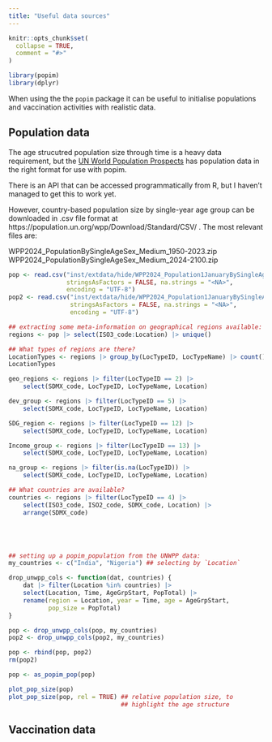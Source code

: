 ```yaml
---
title: "Useful data sources"
---
```


```r
knitr::opts_chunk$set(
  collapse = TRUE,
  comment = "#>"
)
```

```r
library(popim)
library(dplyr)
```
When using the the `popim` package it can be useful to initialise
populations and vaccination activities with realistic data.

## Population data

The age strucutred population size through time is a heavy data
requirement, but the 
[UN World Population Prospects](https://population.un.org/wpp/) has
population data in the right format for use with popim.

There is an API that can be accessed programmatically from R, but I
haven't managed to get this to work yet.

However, country-based population size by single-year age group can be
downloaded in .csv file format at
https://population.un.org/wpp/Download/Standard/CSV/ . The most
relevant files are:

WPP2024_PopulationBySingleAgeSex_Medium_1950-2023.zip
WPP2024_PopulationBySingleAgeSex_Medium_2024-2100.zip

```r

pop <- read.csv("inst/extdata/hide/WPP2024_Population1JanuaryBySingleAgeSex_Medium_1950-2023.csv",
                stringsAsFactors = FALSE, na.strings = "<NA>",
                encoding = "UTF-8")
pop2 <- read.csv("inst/extdata/hide/WPP2024_Population1JanuaryBySingleAgeSex_Medium_2024-2100.csv",
                 stringsAsFactors = FALSE, na.strings = "<NA>",
                 encoding = "UTF-8")

## extracting some meta-information on geographical regions available:
regions <- pop |> select(ISO3_code:Location) |> unique()

## What types of regions are there?
LocationTypes <- regions |> group_by(LocTypeID, LocTypeName) |> count()
LocationTypes

geo_regions <- regions |> filter(LocTypeID == 2) |>
    select(SDMX_code, LocTypeID, LocTypeName, Location)

dev_group <- regions |> filter(LocTypeID == 5) |>
    select(SDMX_code, LocTypeID, LocTypeName, Location)

SDG_region <- regions |> filter(LocTypeID == 12) |>
    select(SDMX_code, LocTypeID, LocTypeName, Location)

Income_group <- regions |> filter(LocTypeID == 13) |>
    select(SDMX_code, LocTypeID, LocTypeName, Location)

na_group <- regions |> filter(is.na(LocTypeID)) |>
    select(SDMX_code, LocTypeID, LocTypeName, Location)

## What countries are available?
countries <- regions |> filter(LocTypeID == 4) |>
    select(ISO3_code, ISO2_code, SDMX_code, Location) |>
    arrange(SDMX_code)





## setting up a popim_population from the UNWPP data:
my_countries <- c("India", "Nigeria") ## selecting by `Location`

drop_unwpp_cols <- function(dat, countries) {
    dat |> filter(Location %in% countries) |>
    select(Location, Time, AgeGrpStart, PopTotal) |>
    rename(region = Location, year = Time, age = AgeGrpStart,
           pop_size = PopTotal)
}

pop <- drop_unwpp_cols(pop, my_countries)
pop2 <- drop_unwpp_cols(pop2, my_countries)

pop <- rbind(pop, pop2)
rm(pop2)

pop <- as_popim_pop(pop)

plot_pop_size(pop)
plot_pop_size(pop, rel = TRUE) ## relative population size, to
                               ## highlight the age structure


```
## Vaccination data
